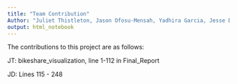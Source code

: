 ```yaml
---
title: "Team Contribution"
Author: "Juliet Thistleton, Jason Ofosu-Mensah, Yadhira Garcia, Jesse Dykes"
output: html_notebook
---
```


The contributions to this project are as follows:

JT: bikeshare_visualization, line 1-112 in Final_Report

JD: Lines 115 - 248 